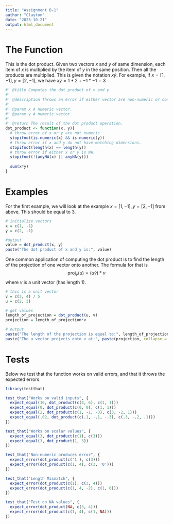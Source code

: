 ```yaml
---
title: "Assignment B-1"
author: "Clayton"
date: "2023-10-21"
output: html_document
---
```


# The Function

This is the dot product. Given two vectors $x$ and $y$ of same dimension, each item of $x$ is multiplied by the item of $y$ in the same position. Then all the products are multiplied. This is given the notation $x \dot y$. For example, if $x=[1, -1], y=[2, -1]$, we have $x \dot y = 1*2 + -1*-1=3$

```r
#' @title Computes the dot product of x and y. 
#' 
#' @description Throws an error if either vector are non-numeric or contain NA, or if their lengths mismatch. The naming convention of x and y are traditional to represent vectors
#' 
#' @param x A numeric vector. 
#' @param y A numeric vector.
#'
#' @return The result of the dot product operation.
dot_product <- function(x, y){
  # throw error of x or y are not numeric
  stopifnot(is.numeric(x) && is.numeric(y))
  # throw error if x and y do not have matching dimensions.
  stopifnot(length(x) == length(y))
  # throw error if either x or y is NA.
  stopifnot(!(anyNA(x) || anyNA(y)))
  
  sum(x*y)
}
```

# Examples

For the first example, we will look at the example $x=[1, -1], y=[2, -1]$ from above. This should be equal to $3$.

```r
# initialize vectors
x = c(1, -1)
y = c(2, -1)

#output
value = dot_product(x, y)
paste("The dot product of x and y is:", value)
```

One common application of computing the dot product is to find the length of the projection of one vector onto another. The formula for that is $$\text{proj}_v(u) = (u\dot v)*v$$ where $v$ is a unit vector (has length $1$).

```r
# this is a unit vector
v = c(3, 4) / 5
u = c(2, 3)

# get values
length_of_projection = dot_product(u, v)
projection = length_of_projection*v

# output
paste("The length of the projection is equal to:", length_of_projection)
paste("The u vector projects onto v at:", paste(projection, collapse = ', '))
```

# Tests

Below we test that the function works on valid errors, and that it throws the expected errors.

```r
library(testthat)
```

```r
test_that("Works on valid inputs", {
  expect_equal(10, dot_product(c(4, 6), c(1, 1)))
  expect_equal(0, dot_product(c(0, 0), c(1, 1)))
  expect_equal(2, dot_product(c(1, -1, -3), c(3, -2, 1)))
  expect_equal(.02, dot_product(c(.1, -.1, -.3), c(.3, -.2, .1)))
})
```

```r
test_that("Works on scalar values", {
  expect_equal(3, dot_product(c(1), c(3)))
  expect_equal(3, dot_product(1, 3))
})
```

```r
test_that("Non-numeric produces error", {
  expect_error(dot_product(c('1'), c(3)))
  expect_error(dot_product(c(1, 4), c(3, '0')))
})
```

```r
test_that("Length Mismatch", {
  expect_error(dot_product(c(1), c(3, 4)))
  expect_error(dot_product(c(1, 4, -2), c(1, 0)))
})
```

```r
test_that("Test on NA values", {
  expect_error(dot_product(NA, c(3, 4)))
  expect_error(dot_product(c(1, 4), c(1, NA)))
})
```
